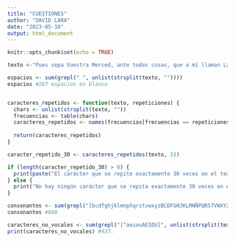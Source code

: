 ```yaml
---
title: "CUESTIONES"
author: "DAVID LARA"
date: "2023-05-10"
output: html_document
---
```


```r
knitr::opts_chunk$set(echo = TRUE)
```


```r
texto <-"Pues sepa Vuestra Merced, ante todas cosas, que a mí llaman Lázaro de Tormes, hijo de Tomé González y de Antona Pérez, naturales de Tejares, aldea de Salamanca. Mi nacimiento fue dentro del río Tormes, por la cual causa tomé el sobrenombre; y fue de esta manera: mi padre, que Dios perdone, tenía cargo de proveer una molienda de una aceña que está ribera de aquel río, en la cual fue molinero más de quince años; y, estando mi madre una noche en la aceña, preñada de mí, tomóle el parto y parióme allí. De manera que con verdad me puedo decir nacido en el río. Pues siendo yo niño de ocho años, achacaron a mi padre ciertas sangrías mal hechas en los costales de los que allí a moler venían, por lo cual fue preso, y confesó y no negó, y padeció persecución por justicia. Espero en Dios que está en la gloria, pues el Evangelio los llama bienaventurados. En este tiempo se hizo cierta armada contra moros, entre los cuales fue mi padre (que a la sazón estaba desterrado por el desastre ya dicho), con cargo de acemilero de un caballero que allá fue. Y con su señor, como leal criado, feneció su vida. Mi viuda madre, como sin marido y sin abrigo se viese, determinó arrimarse a los buenos por ser uno de ellos, y vínose a vivir a la ciudad y alquiló una casilla y metióse a guisar de comer a ciertos estudiantes, y lavaba la ropa a ciertos mozos de caballos del comendador de la Magdalena, de manera que fue frecuentando las caballerizas."

espacios <- sum(grepl(" ", unlist(strsplit(texto, ""))))
espacios #267 espacios en blanco


caracteres_repetidos <- function(texto, repeticiones) {
  chars <- unlist(strsplit(texto, ""))
  frecuencias <- table(chars)
  caracteres_repetidos <- names(frecuencias[frecuencias == repeticiones])
  
  return(caracteres_repetidos)
}

caracter_repetido_30 <- caracteres_repetidos(texto, 31)

if (length(caracter_repetido_30) > 0) {
  print(paste("El carácter que se repite exactamente 30 veces en el texto es:", caracter_repetido_30))
} else {
  print("No hay ningún carácter que se repita exactamente 30 veces en el texto.")
}

consonantes <- sum(grepl("[bcdfghjklmnpñqrstvwxyzBCDFGHJKLMNÑPQRSTVWXYZ]", unlist(strsplit(texto, ""))))
consonantes #600

caracteres_no_vocales <- sum(grepl("[^aeiouAEIOU]", unlist(strsplit(texto, ""))))
print(caracteres_no_vocales) #937.
```


```r

```



```r

```

